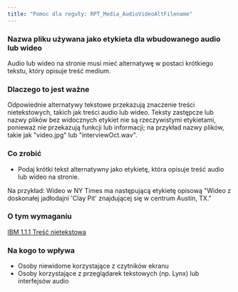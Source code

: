 ```yaml
---
title: "Pomoc dla reguły: RPT_Media_AudioVideoAltFilename"
---
```


<div className="toolHelp">
<Row>
<Column colLg={16} colMd={8} colSm={4} className="toolHead">

### Nazwa pliku używana jako etykieta dla wbudowanego audio lub wideo

<div id="locLevel"></div>

Audio lub wideo na stronie musi mieć alternatywę w postaci krótkiego tekstu, który opisuje treść medium.

</Column>
</Row>
<Row>
<Column colLg={11} colMd={5} colSm={4} className="toolMain">

### Dlaczego to jest ważne

Odpowiednie alternatywy tekstowe przekazują znaczenie treści nietekstowych, takich jak treści audio lub wideo. Teksty zastępcze lub nazwy plików bez widocznych etykiet nie są rzeczywistymi etykietami, ponieważ nie przekazują funkcji lub informacji; na przykład nazwy plików, takie jak "video.jpg" lub "interviewOct.wav".


<div id="locSnippet"></div>

### Co zrobić

* Podaj krótki tekst alternatywny jako etykietę, która opisuje treść audio lub wideo na stronie.

Na przykład: Wideo w NY Times ma następującą etykietę opisową "Wideo z doskonałej jadłodajni 'Clay Pit' znajdującej się w centrum Austin, TX."

</Column>
<Column colLg={5} colMd={3} colSm={4} className="toolLeft">

### O tym wymaganiu

[IBM 1.1.1 Treść nietekstowa](http://www.ibm.com/able/guidelines/ci162/non_text_content.html)

### Na kogo to wpływa

* Osoby niewidome korzystające z czytników ekranu
* Osoby korzystające z przeglądarek tekstowych (np. Lynx) lub interfejsów audio

</Column>
</Row>
</div>

